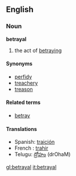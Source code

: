 ==English==
===Noun===
'''betrayal'''
# the act of [[betray]]ing

====Synonyms====
*[[perfidy]]
*[[treachery]]
*[[treason]]

====Related terms====
*[[betray]]

====Translations====
*Spanish: [[traición]]
*French : [[trahir]]
*Telugu: [[ద్రోహం]] (drOhaM)

[[gl:betrayal]]
[[it:betrayal]]